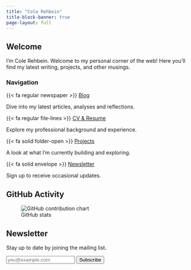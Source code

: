 ```yaml
---
title: "Cole Rehbein"
title-block-banner: true
page-layout: full
---
```


## Welcome

I'm Cole Rehbein. Welcome to my personal corner of the web! Here you'll find my latest writing, projects, and other musings.

### Navigation

::: {#navcards .card-columns}
::: {.card}
{{< fa regular newspaper >}} [Blog](/blog)

Dive into my latest articles, analyses and reflections.
:::

::: {.card}
{{< fa regular file-lines >}} [CV & Resume](/cv)

Explore my professional background and experience.
:::

::: {.card}
{{< fa solid folder-open >}} [Projects](/projects)

A look at what I'm currently building and exploring.
:::

::: {.card}
{{< fa solid envelope >}} [Newsletter](#newsletter)

Sign up to receive occasional updates.
:::
:::

## GitHub Activity

![GitHub stats](https://ghchart.rshah.org/colerehbein){alt="GitHub contribution chart"}

## Newsletter {#newsletter}

Stay up to date by joining the mailing list.

<form action="https://example.com" method="post" class="mb-5">
  <input type="email" name="email" placeholder="you@example.com" required class="form-control mb-2">
  <button type="submit" class="btn btn-primary">Subscribe</button>
</form>
